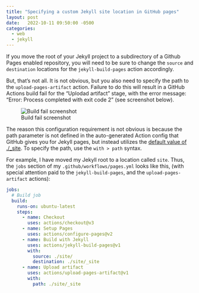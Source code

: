 ```yaml
---
title: "Specifying a custom Jekyll site location in GitHub pages"
layout: post
date:   2022-10-11 09:50:00 -0500
categories:
  - web
  - jekyll
---
```


If you move the root of your Jekyll project to a subdirectory of a Github Pages enabled
repository, you will need to be sure to change the `source` and `destination` locations
for the `jekyll-build-pages` action accordingly.

But, that's not all. It is not obvious, but you also need to specify the path to the
`upload-pages-artifact` action. Failure to do this will result in a GitHub Actions
build fail for the "Uplodad artifact" stage, with the error message:
"Error: Process completed with exit code 2" (see screenshot below).

![Build fail screenshot](/assets/images/posts/2022-10/build-fail-upload-artifact.png)

The reason this configuration requirement is not obvious is because the path
parameter is not defined in the auto-generated Action config that GitHub gives you
for Jekyll pages, but instead utilizes the
[default value of ./\_site](https://github.com/actions/jekyll-build-pages/blob/main/action.yml#L12).
To specify the path, use the `with > path` syntax.


For example, I have moved my Jekyll root to a location called `site`. Thus, the `jobs`
section of my `.github/workflows/pages.yml` looks like this, (with special attention
paid to the `jekyll-build-pages`, and the `upload-pages-artifact` actions):


```yaml
jobs:
  # Build job
  build:
    runs-on: ubuntu-latest
    steps:
      - name: Checkout
        uses: actions/checkout@v3
      - name: Setup Pages
        uses: actions/configure-pages@v2
      - name: Build with Jekyll
        uses: actions/jekyll-build-pages@v1
        with:
          source: ./site/
          destination: ./site/_site
      - name: Upload artifact
        uses: actions/upload-pages-artifact@v1
        with:
          path: ./site/_site
```
